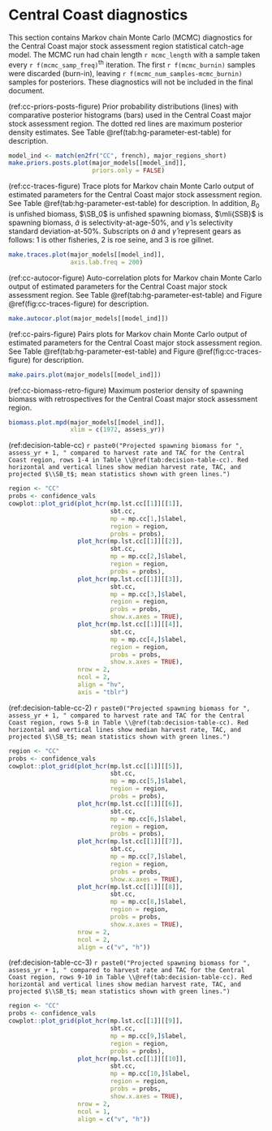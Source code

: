 # Central Coast diagnostics

This section contains Markov chain Monte Carlo (MCMC) diagnostics for the
Central Coast major stock assessment region statistical catch-age model.
The MCMC run had chain length `r mcmc_length`
with a sample taken every `r f(mcmc_samp_freq)`^th^ iteration.
The first `r f(mcmc_burnin)` samples were discarded (burn-in), 
leaving `r f(mcmc_num_samples-mcmc_burnin)` samples for posteriors.
These diagnostics will not be included in the final document.

(ref:cc-priors-posts-figure) Prior probability distributions (lines) with
comparative posterior histograms (bars) used in the Central Coast major stock assessment region.
The dotted red lines are maximum posterior density estimates.
See Table \@ref(tab:hg-parameter-est-table) for description.

```r
model_ind <- match(en2fr("CC", french), major_regions_short)
make.priors.posts.plot(major_models[[model_ind]],
                       priors.only = FALSE)
```

(ref:cc-traces-figure) Trace plots for Markov chain Monte Carlo output of
estimated parameters for the Central Coast major stock assessment region.
See Table \@ref(tab:hg-parameter-est-table) for description.
In addition, $B_0$ is unfished biomass,
$\SB_0$ is unfished spawning biomass,
$\mli{SSB}$ is spawning biomass,
$\hat{a}$ is selectivity-at-age-50%, and
$\hat{\gamma}$ is selectivity standard deviation-at-50%.
Subscripts on $\hat{a}$ and $\hat{\gamma}$ represent gears as follows:
1 is other fisheries, 2 is roe seine, and 3 is roe gillnet.

```r
make.traces.plot(major_models[[model_ind]],
                 axis.lab.freq = 200)
```

(ref:cc-autocor-figure) Auto-correlation plots for Markov chain Monte Carlo output of
estimated parameters for the Central Coast major stock assessment region.
See Table \@ref(tab:hg-parameter-est-table) and
Figure \@ref(fig:cc-traces-figure) for description.

```r
make.autocor.plot(major_models[[model_ind]])
```

(ref:cc-pairs-figure) Pairs plots for Markov chain Monte Carlo output of
estimated parameters for the Central Coast major stock assessment region.
See Table \@ref(tab:hg-parameter-est-table) and
Figure \@ref(fig:cc-traces-figure) for description.

```r
make.pairs.plot(major_models[[model_ind]])
```

(ref:cc-biomass-retro-figure) Maximum posterior density of spawning biomass
with retrospectives for the Central Coast major stock assessment region.

```r
biomass.plot.mpd(major_models[[model_ind]],
                 xlim = c(1972, assess_yr))
```

(ref:decision-table-cc) `r paste0("Projected spawning biomass for ", assess_yr + 1, " compared to harvest rate and TAC for the Central Coast region, rows 1-4 in Table \\@ref(tab:decision-table-cc). Red horizontal and vertical lines show median harvest rate, TAC, and projected $\\SB_t$; mean statistics shown with green lines.")`
```r
region <- "CC"
probs <- confidence_vals
cowplot::plot_grid(plot_hcr(mp.lst.cc[[1]][[1]],
                            sbt.cc,
                            mp = mp.cc[1,]$label,
                            region = region,
                            probs = probs),
                   plot_hcr(mp.lst.cc[[1]][[2]],
                            sbt.cc,
                            mp = mp.cc[2,]$label,
                            region = region,
                            probs = probs),
                   plot_hcr(mp.lst.cc[[1]][[3]],
                            sbt.cc,
                            mp = mp.cc[3,]$label,
                            region = region,
                            probs = probs,
                            show.x.axes = TRUE),
                   plot_hcr(mp.lst.cc[[1]][[4]],
                            sbt.cc,
                            mp = mp.cc[4,]$label,
                            region = region,
                            probs = probs,
                            show.x.axes = TRUE),
                   nrow = 2,
                   ncol = 2,
                   align = "hv",
                   axis = "tblr")
```

(ref:decision-table-cc-2) `r paste0("Projected spawning biomass for ", assess_yr + 1, " compared to harvest rate and TAC for the Central Coast region, rows 5-8 in Table \\@ref(tab:decision-table-cc). Red horizontal and vertical lines show median harvest rate, TAC, and projected $\\SB_t$; mean statistics shown with green lines.")`
```r
region <- "CC"
probs <- confidence_vals 
cowplot::plot_grid(plot_hcr(mp.lst.cc[[1]][[5]],
                            sbt.cc,
                            mp = mp.cc[5,]$label,
                            region = region,
                            probs = probs),
                   plot_hcr(mp.lst.cc[[1]][[6]],
                            sbt.cc,
                            mp = mp.cc[6,]$label,
                            region = region,
                            probs = probs),
                   plot_hcr(mp.lst.cc[[1]][[7]],
                            sbt.cc,
                            mp = mp.cc[7,]$label,
                            region = region,
                            probs = probs,
                            show.x.axes = TRUE),
                   plot_hcr(mp.lst.cc[[1]][[8]],
                            sbt.cc,
                            mp = mp.cc[8,]$label,
                            region = region,
                            probs = probs,
                            show.x.axes = TRUE),
                   nrow = 2,
                   ncol = 2,
                   align = c("v", "h"))
```

(ref:decision-table-cc-3) `r paste0("Projected spawning biomass for ", assess_yr + 1, " compared to harvest rate and TAC for the Central Coast region, rows 9-10 in Table \\@ref(tab:decision-table-cc). Red horizontal and vertical lines show median harvest rate, TAC, and projected $\\SB_t$; mean statistics shown with green lines.")`
```r
region <- "CC"
probs <- confidence_vals 
cowplot::plot_grid(plot_hcr(mp.lst.cc[[1]][[9]],
                            sbt.cc,
                            mp = mp.cc[9,]$label,
                            region = region,
                            probs = probs),
                   plot_hcr(mp.lst.cc[[1]][[10]],
                            sbt.cc,
                            mp = mp.cc[10,]$label,
                            region = region,
                            probs = probs,
                            show.x.axes = TRUE),
                   nrow = 2,
                   ncol = 1,
                   align = c("v", "h"))
```
